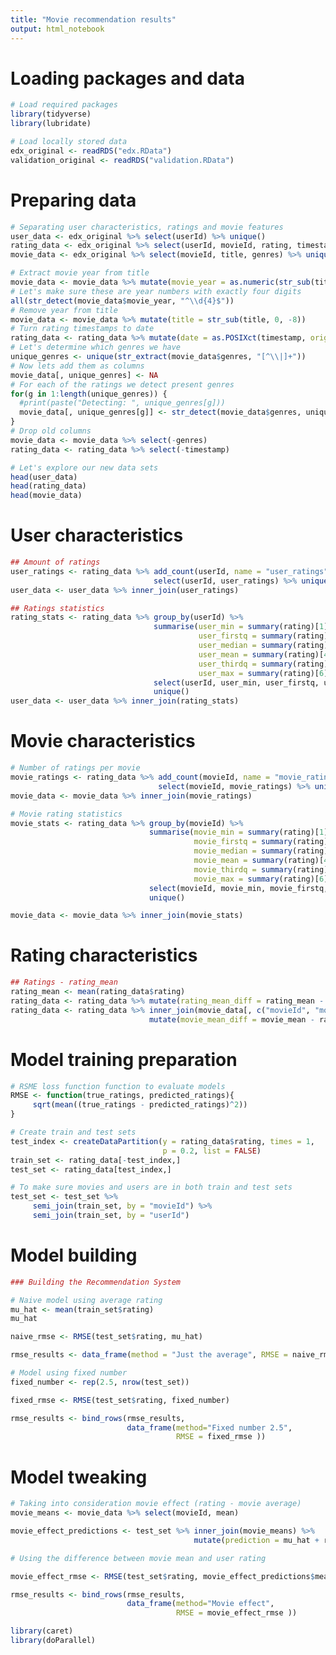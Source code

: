 ```yaml
---
title: "Movie recommendation results"
output: html_notebook
---
```


# Loading packages and data

```r
# Load required packages
library(tidyverse)
library(lubridate)

# Load locally stored data
edx_original <- readRDS("edx.RData")
validation_original <- readRDS("validation.RData")
```

# Preparing data

```r
# Separating user characteristics, ratings and movie features
user_data <- edx_original %>% select(userId) %>% unique()
rating_data <- edx_original %>% select(userId, movieId, rating, timestamp)
movie_data <- edx_original %>% select(movieId, title, genres) %>% unique()

# Extract movie year from title
movie_data <- movie_data %>% mutate(movie_year = as.numeric(str_sub(title, -5, -2)))
# Let's make sure these are year numbers with exactly four digits
all(str_detect(movie_data$movie_year, "^\\d{4}$"))
# Remove year from title
movie_data <- movie_data %>% mutate(title = str_sub(title, 0, -8))
# Turn rating timestamps to date
rating_data <- rating_data %>% mutate(date = as.POSIXct(timestamp, origin = "1970-01-01"))
# Let's determine which genres we have
unique_genres <- unique(str_extract(movie_data$genres, "[^\\|]+"))
# Now lets add them as columns
movie_data[, unique_genres] <- NA
# For each of the ratings we detect present genres
for(g in 1:length(unique_genres)) {
  #print(paste("Detecting: ", unique_genres[g]))
  movie_data[, unique_genres[g]] <- str_detect(movie_data$genres, unique_genres[g])
}
# Drop old columns
movie_data <- movie_data %>% select(-genres)
rating_data <- rating_data %>% select(-timestamp)

# Let's explore our new data sets
head(user_data)
head(rating_data)
head(movie_data)
```

# User characteristics

```r
## Amount of ratings
user_ratings <- rating_data %>% add_count(userId, name = "user_ratings") %>%
                                select(userId, user_ratings) %>% unique()
user_data <- user_data %>% inner_join(user_ratings)

## Ratings statistics
rating_stats <- rating_data %>% group_by(userId) %>%
                                summarise(user_min = summary(rating)[1],
                                          user_firstq = summary(rating)[2],
                                          user_median = summary(rating)[3],
                                          user_mean = summary(rating)[4],
                                          user_thirdq = summary(rating)[5],
                                          user_max = summary(rating)[6]) %>%
                                select(userId, user_min, user_firstq, user_median, user_mean, user_thirdq, user_max) %>%
                                unique()
user_data <- user_data %>% inner_join(rating_stats)

```

# Movie characteristics

```r
# Number of ratings per movie
movie_ratings <- rating_data %>% add_count(movieId, name = "movie_ratings") %>%
                                 select(movieId, movie_ratings) %>% unique()
movie_data <- movie_data %>% inner_join(movie_ratings)

# Movie rating statistics
movie_stats <- rating_data %>% group_by(movieId) %>%
                               summarise(movie_min = summary(rating)[1],
                                         movie_firstq = summary(rating)[2],
                                         movie_median = summary(rating)[3],
                                         movie_mean = summary(rating)[4],
                                         movie_thirdq = summary(rating)[5],
                                         movie_max = summary(rating)[6]) %>%
                               select(movieId, movie_min, movie_firstq, movie_median, movie_mean, movie_thirdq, movie_max) %>%
                               unique()

movie_data <- movie_data %>% inner_join(movie_stats)

```

# Rating characteristics

```r

## Ratings - rating_mean
rating_mean <- mean(rating_data$rating)
rating_data <- rating_data %>% mutate(rating_mean_diff = rating_mean - rating)
rating_data <- rating_data %>% inner_join(movie_data[, c("movieId", "movie_mean")]) %>%
                               mutate(movie_mean_diff = movie_mean - rating)

```

# Model training preparation
```r

# RSME loss function function to evaluate models
RMSE <- function(true_ratings, predicted_ratings){
     sqrt(mean((true_ratings - predicted_ratings)^2))
}

# Create train and test sets
test_index <- createDataPartition(y = rating_data$rating, times = 1,
                                  p = 0.2, list = FALSE)
train_set <- rating_data[-test_index,]
test_set <- rating_data[test_index,]

# To make sure movies and users are in both train and test sets
test_set <- test_set %>% 
     semi_join(train_set, by = "movieId") %>%
     semi_join(train_set, by = "userId")

```

# Model building

```r
### Building the Recommendation System

# Naive model using average rating
mu_hat <- mean(train_set$rating)
mu_hat

naive_rmse <- RMSE(test_set$rating, mu_hat)

rmse_results <- data_frame(method = "Just the average", RMSE = naive_rmse)

# Model using fixed number
fixed_number <- rep(2.5, nrow(test_set))

fixed_rmse <- RMSE(test_set$rating, fixed_number)

rmse_results <- bind_rows(rmse_results,
                          data_frame(method="Fixed number 2.5",
                                     RMSE = fixed_rmse ))

```

# Model tweaking

```r
# Taking into consideration movie effect (rating - movie average)
movie_means <- movie_data %>% select(movieId, mean)

movie_effect_predictions <- test_set %>% inner_join(movie_means) %>%
                                         mutate(prediction = mu_hat + rating - mean)

# Using the difference between movie mean and user rating

movie_effect_rmse <- RMSE(test_set$rating, movie_effect_predictions$mean_diff)

rmse_results <- bind_rows(rmse_results,
                          data_frame(method="Movie effect",
                                     RMSE = movie_effect_rmse ))

```

```r
library(caret)
library(doParallel)
```

